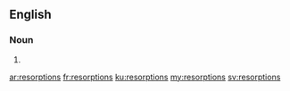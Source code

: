 ==English==

===Noun===
{{head|en|plural}}

# {{plural of|resorption|lang=en}}

[[ar:resorptions]]
[[fr:resorptions]]
[[ku:resorptions]]
[[my:resorptions]]
[[sv:resorptions]]